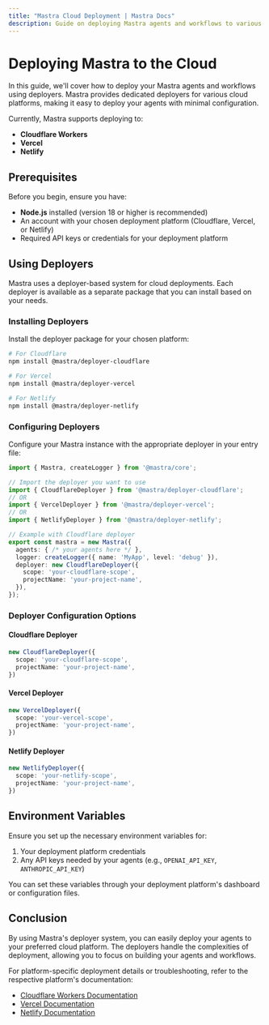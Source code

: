 ```yaml
---
title: "Mastra Cloud Deployment | Mastra Docs"
description: Guide on deploying Mastra agents and workflows to various cloud platforms using deployers.
---
```


# Deploying Mastra to the Cloud

In this guide, we'll cover how to deploy your Mastra agents and workflows using deployers. Mastra provides dedicated deployers for various cloud platforms, making it easy to deploy your agents with minimal configuration.

Currently, Mastra supports deploying to:
- **Cloudflare Workers**
- **Vercel**
- **Netlify**

## Prerequisites

Before you begin, ensure you have:

- **Node.js** installed (version 18 or higher is recommended)
- An account with your chosen deployment platform (Cloudflare, Vercel, or Netlify)
- Required API keys or credentials for your deployment platform

## Using Deployers

Mastra uses a deployer-based system for cloud deployments. Each deployer is available as a separate package that you can install based on your needs.

### Installing Deployers

Install the deployer package for your chosen platform:

```bash copy
# For Cloudflare
npm install @mastra/deployer-cloudflare

# For Vercel
npm install @mastra/deployer-vercel

# For Netlify
npm install @mastra/deployer-netlify
```

### Configuring Deployers

Configure your Mastra instance with the appropriate deployer in your entry file:

```typescript:src/mastra/index.ts
import { Mastra, createLogger } from '@mastra/core';

// Import the deployer you want to use
import { CloudflareDeployer } from '@mastra/deployer-cloudflare';
// OR
import { VercelDeployer } from '@mastra/deployer-vercel';
// OR
import { NetlifyDeployer } from '@mastra/deployer-netlify';

// Example with Cloudflare deployer
export const mastra = new Mastra({
  agents: { /* your agents here */ },
  logger: createLogger({ name: 'MyApp', level: 'debug' }),
  deployer: new CloudflareDeployer({
    scope: 'your-cloudflare-scope',
    projectName: 'your-project-name',
  }),
});
```

### Deployer Configuration Options

#### Cloudflare Deployer

```typescript
new CloudflareDeployer({
  scope: 'your-cloudflare-scope',
  projectName: 'your-project-name',
})
```

#### Vercel Deployer

```typescript
new VercelDeployer({
  scope: 'your-vercel-scope',
  projectName: 'your-project-name',
})
```

#### Netlify Deployer

```typescript
new NetlifyDeployer({
  scope: 'your-netlify-scope',
  projectName: 'your-project-name',
})
```

## Environment Variables

Ensure you set up the necessary environment variables for:

1. Your deployment platform credentials
2. Any API keys needed by your agents (e.g., `OPENAI_API_KEY`, `ANTHROPIC_API_KEY`)

You can set these variables through your deployment platform's dashboard or configuration files.

## Conclusion

By using Mastra's deployer system, you can easily deploy your agents to your preferred cloud platform. The deployers handle the complexities of deployment, allowing you to focus on building your agents and workflows.

For platform-specific deployment details or troubleshooting, refer to the respective platform's documentation:
- [Cloudflare Workers Documentation](https://developers.cloudflare.com/workers/)
- [Vercel Documentation](https://vercel.com/docs)
- [Netlify Documentation](https://docs.netlify.com/)
